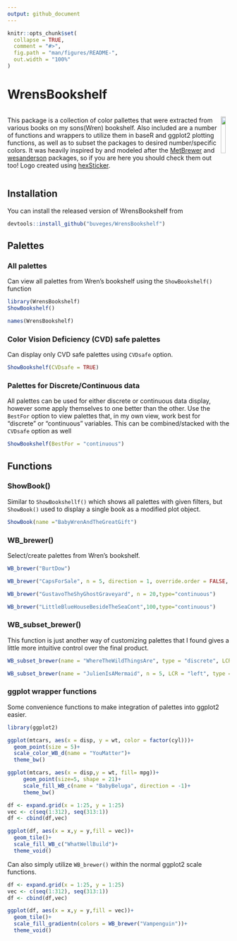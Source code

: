 ```yaml
---
output: github_document
---
```


<!-- README.md is generated from README.Rmd. Please edit that file -->

```r
knitr::opts_chunk$set(
  collapse = TRUE,
  comment = "#>",
  fig.path = "man/figures/README-",
  out.width = "100%"
)
```

# WrensBookshelf

<!-- badges: start -->
:::: {style="display: flex;"}


::: {}

This package is a collection of color pallettes that were extracted from various books on my sons(Wren) bookshelf. Also included are a number of functions and wrappers to utilize them in baseR and ggplot2 plotting functions, as well as to subset the packages to desired number/specific colors. It was heavily inspired by and modeled after the [MetBrewer](https://github.com/BlakeRMills/MetBrewer) and [wesanderson](https://github.com/karthik/wesanderson) packages, so if you are here you should check them out too! Logo created using [hexSticker](https://github.com/GuangchuangYu/hexSticker).

:::

::: {}

![](images/WrenHex.png){width=75%}
:::

::::

<!-- badges: end -->


## Installation

You can install the released version of WrensBookshelf from 

``` r
devtools::install_github("buveges/WrensBookshelf")
```

## Palettes

### All palettes

Can view all palettes from Wren's bookshelf using the  `ShowBookshelf()` function

```r
library(WrensBookshelf)
ShowBookshelf()

names(WrensBookshelf)
```

### Color Vision Deficiency (CVD) safe palettes

Can display only CVD safe palettes using `CVDsafe` option.

```r
ShowBookshelf(CVDsafe = TRUE)
```

### Palettes for Discrete/Continuous data

All palettes can be used for either discrete or continuous data display, however some apply themselves to one better than the other. Use the `BestFor` option  to view palettes that, in my own view, work best for "discrete" or "continuous" variables. This can be combined/stacked with the `CVDsafe` option as well

```r
ShowBookshelf(BestFor = "continuous")

```


## Functions

### ShowBook()

Similar to `ShowBookshellf()` which shows all palettes with given filters, but `ShowBook()` used to display a single book as a modified plot object.

```r
ShowBook(name ="BabyWrenAndTheGreatGift")

```

### WB_brewer()

Select/create palettes from Wren's bookshelf.

```r

WB_brewer("BurtDow")

WB_brewer("CapsForSale", n = 5, direction = 1, override.order = FALSE, type="discrete")

WB_brewer("GustavoTheShyGhostGraveyard", n = 20,type="continuous")

WB_brewer("LittleBlueHouseBesideTheSeaCont",100,type="continuous")

```
### WB_subset_brewer()

This function is just another way of customizing palettes that I found gives a little more intuitive control over the final product.

```r

WB_subset_brewer(name = "WhereTheWildThingsAre", type = "discrete", LCR = c(1,4,5,6))

WB_subset_brewer(name = "JulienIsAMermaid", n = 5, LCR = "left", type = "continuous", n2 = 200)

```

### ggplot wrapper functions

Some convenience functions to make integration of palettes into ggplot2 easier. 

``` r

library(ggplot2)

ggplot(mtcars, aes(x = disp, y = wt, color = factor(cyl)))+
  geom_point(size = 5)+
  scale_color_WB_d(name = "YouMatter")+
  theme_bw()

ggplot(mtcars, aes(x = disp,y = wt, fill= mpg))+
     geom_point(size=5, shape = 21)+
     scale_fill_WB_c(name = "BabyBeluga", direction = -1)+
     theme_bw()

df <- expand.grid(x = 1:25, y = 1:25)
vec <- c(seq(1:312), seq(313:1))
df <- cbind(df,vec)

ggplot(df, aes(x = x,y = y,fill = vec))+
  geom_tile()+
  scale_fill_WB_c("WhatWellBuild")+
  theme_void()

```

Can also simply utilize `WB_brewer()` within the normal ggplot2 scale functions.

``` r

df <- expand.grid(x = 1:25, y = 1:25)
vec <- c(seq(1:312), seq(313:1))
df <- cbind(df,vec)

ggplot(df, aes(x = x,y = y,fill = vec))+
  geom_tile()+
  scale_fill_gradientn(colors = WB_brewer("Vampenguin"))+
  theme_void()

```



